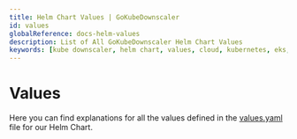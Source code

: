 ```yaml
---
title: Helm Chart Values | GoKubeDownscaler
id: values
globalReference: docs-helm-values
description: List of All GoKubeDownscaler Helm Chart Values
keywords: [kube downscaler, helm chart, values, cloud, kubernetes, eks, gke, aks, cost optimization]
---
```


# Values


Here you can find explanations for all the values defined in the [values.yaml](repo:deployments/chart/values.yaml) file for our Helm Chart.

<DocCardList />
